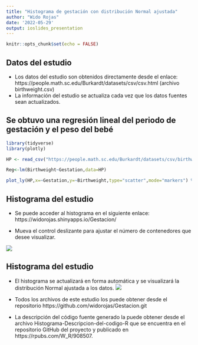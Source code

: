 ```yaml
---
title: "Histograma de gestación con distribución Normal ajustada"
author: "Wido Rojas"
date: '2022-05-29'
output: ioslides_presentation
---
```


```r
knitr::opts_chunk$set(echo = FALSE)
```


## Datos del estudio

- Los datos del estudio son obtenidos directamente desde el enlace: https://people.math.sc.edu/Burkardt/datasets/csv/csv.html (archivo birthweight.csv)
- La información del estudio se actualiza cada vez que los datos fuentes sean actualizados.

## Se obtuvo una regresión lineal del periodo de gestación y el peso del bebé
```r
library(tidyverse)
library(plotly)

HP <- read_csv("https://people.math.sc.edu/Burkardt/datasets/csv/birthweight.csv")

Reg<-lm(Birthweight~Gestation,data=HP)

plot_ly(HP,x=~Gestation,y=~Birthweight,type="scatter",mode="markers") %>% add_lines(x=~Gestation,y=fitted(Reg)) %>% layout(title="REGRESIÓN LINEAL DEL PESO VERSUS EL TIEMPO DE GESTACIÓN EN SEMANAS")
```

## Histograma del estudio

- Se puede acceder al histograma en el siguiente enlace: https://widorojas.shinyapps.io/Gestacion/

- Mueva el control deslizante para ajustar el número de contenedores que desee visualizar. 

![ ](contenedores.png){witdh=90%}

## Histograma del estudio
- El histograma se actualizará en forma automática y se visualizará la distribución Normal ajustada a los datos.
![ ](histograma.png)
- Todos los archivos de este estudio los puede obtener desde el repositorio https://github.com/widorojas/Gestacion.git 

- La descripción del código fuente generado la puede obtener desde el archivo Histograma-Descripcion-del-codigo-R que se encuentra en el repositorio GitHub del proyecto y publicado en https://rpubs.com/W_R/908507.
